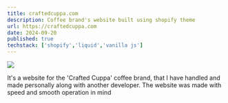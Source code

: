 ```yaml
---
title: craftedcuppa.com
description: Coffee brand's website built using shopify theme
url: https://craftedcuppa.com
date: 2024-09-20
published: true
techstack: ['shopify','liquid','vanilla js']
---
```



[![](/craftedcuppa.png)](https://craftedcuppa.com)

It's a website for the 'Crafted Cuppa' coffee brand, that I have handled and made personally along with another developer. The website was made with speed and smooth operation in mind

